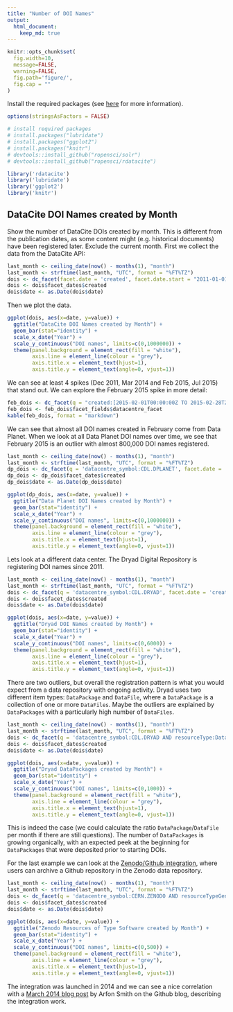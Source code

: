 ```yaml
---
title: "Number of DOI Names"
output: 
  html_document:
    keep_md: true
---
```


```r
knitr::opts_chunk$set(
  fig.width=10,
  message=FALSE,
  warning=FALSE,
  fig.path='figure/',
  fig.cap = ""
)
```

Install the required packages (see [here](https://github.com/ropensci/rdatacite) for more information).

```r
options(stringsAsFactors = FALSE)

# install required packages
# install.packages("lubridate")
# install.packages("ggplot2")
# install.packages("knitr")
# devtools::install_github("ropensci/solr")
# devtools::install_github("ropensci/rdatacite")

library('rdatacite')
library('lubridate')
library('ggplot2')
library('knitr')
```

## DataCite DOI Names created by Month

Show the number of DataCite DOIs created by month. This is different from the publication dates, as some content might (e.g. historical documents) have been registered later. Exclude the current month. First we collect the data from the DataCite API:

```r
last_month <- ceiling_date(now() - months(1), "month")
last_month <- strftime(last_month, "UTC", format = "%FT%TZ")
dois <- dc_facet(facet.date = 'created', facet.date.start = "2011-01-01T00:00:00Z", facet.date.end = last_month, facet.date.gap = "+1MONTH")
dois <- dois$facet_dates$created
dois$date <- as.Date(dois$date)
```

Then we plot the data.

```r
ggplot(dois, aes(x=date, y=value)) +
  ggtitle("DataCite DOI Names created by Month") +
  geom_bar(stat="identity") + 
  scale_x_date("Year") + 
  scale_y_continuous("DOI names", limits=c(0,1000000)) +
  theme(panel.background = element_rect(fill = "white"),
        axis.line = element_line(colour = "grey"),
        axis.title.x = element_text(hjust=1),
        axis.title.y = element_text(angle=0, vjust=1)) 
```

We can see at least 4 spikes (Dec 2011, Mar 2014 and Feb 2015, Jul 2015) that stand out. We can explore the February 2015 spike in more detail:

```r
feb_dois <- dc_facet(q = "created:[2015-02-01T00:00:00Z TO 2015-02-28T23:59:59Z]",facet.field = 'datacentre_facet', facet.sort = 'count', facet.limit = 5)
feb_dois <- feb_dois$facet_fields$datacentre_facet
kable(feb_dois, format = "markdown")
```

We can see that almost all DOI names created in February come from Data Planet. When we look at all Data Planet DOI names over time, we see that February 2015 is an outlier with almost 800,000 DOI names registered.

```r
last_month <- ceiling_date(now() - months(1), "month")
last_month <- strftime(last_month, "UTC", format = "%FT%TZ")
dp_dois <- dc_facet(q = 'datacentre_symbol:CDL.DPLANET', facet.date = 'created', facet.date.start = "2011-01-01T00:00:00Z", facet.date.end = last_month, facet.date.gap = "+1MONTH")
dp_dois <- dp_dois$facet_dates$created
dp_dois$date <- as.Date(dp_dois$date)
```

```r
ggplot(dp_dois, aes(x=date, y=value)) +
  ggtitle("Data Planet DOI Names created by Month") +
  geom_bar(stat="identity") + 
  scale_x_date("Year") + 
  scale_y_continuous("DOI names", limits=c(0,1000000)) +
  theme(panel.background = element_rect(fill = "white"),
        axis.line = element_line(colour = "grey"),
        axis.title.x = element_text(hjust=1),
        axis.title.y = element_text(angle=0, vjust=1)) 
```

Lets look at a different data center. The Dryad Digital Repository is registering DOI names since 2011.

```r
last_month <- ceiling_date(now() - months(1), "month")
last_month <- strftime(last_month, "UTC", format = "%FT%TZ")
dois <- dc_facet(q = 'datacentre_symbol:CDL.DRYAD', facet.date = 'created', facet.date.start = "2011-01-01T00:00:00Z", facet.date.end = last_month, facet.date.gap = "+1MONTH")
dois <- dois$facet_dates$created
dois$date <- as.Date(dois$date)
```

```r
ggplot(dois, aes(x=date, y=value)) +
  ggtitle("Dryad DOI Names created by Month") +
  geom_bar(stat="identity") + 
  scale_x_date("Year") + 
  scale_y_continuous("DOI names", limits=c(0,6000)) +
  theme(panel.background = element_rect(fill = "white"),
        axis.line = element_line(colour = "grey"),
        axis.title.x = element_text(hjust=1),
        axis.title.y = element_text(angle=0, vjust=1)) 
```

There are two outliers, but overall the registration pattern is what you would expect from a data repository with ongoing activity. Dryad uses two different item types: `DataPackage` and `DataFile`, where a `DataPackage` is a collection of one or more `DataFiles`. Maybe the outliers are explained by `DataPackages` with a particularly high number of `DataFiles`. 

```r
last_month <- ceiling_date(now() - months(1), "month")
last_month <- strftime(last_month, "UTC", format = "%FT%TZ")
dois <- dc_facet(q = 'datacentre_symbol:CDL.DRYAD AND resourceType:DataPackage', facet.date = 'created', facet.date.start = "2011-01-01T00:00:00Z", facet.date.end = last_month, facet.date.gap = "+1MONTH")
dois <- dois$facet_dates$created
dois$date <- as.Date(dois$date)
```

```r
ggplot(dois, aes(x=date, y=value)) +
  ggtitle("Dryad DataPackages created by Month") +
  geom_bar(stat="identity") + 
  scale_x_date("Year") +
  scale_y_continuous("DOI names", limits=c(0,1000)) +
  theme(panel.background = element_rect(fill = "white"),
        axis.line = element_line(colour = "grey"),
        axis.title.x = element_text(hjust=1),
        axis.title.y = element_text(angle=0, vjust=1)) 
```

This is indeed the case (we could calculate the ratio `DataPackage`/`DataFile` per month if there are still questions). The number of `DataPackages` is growing organically, with an expected peek at the beginning for `DataPackages` that were deposited prior to starting DOIs.

For the last example we can look at the [Zenodo/Github integration](https://guides.github.com/activities/citable-code/), where users can archive a Github repository in the Zenodo data repository. 

```r
last_month <- ceiling_date(now() - months(1), "month")
last_month <- strftime(last_month, "UTC", format = "%FT%TZ")
dois <- dc_facet(q = 'datacentre_symbol:CERN.ZENODO AND resourceTypeGeneral:Software', facet.date = 'created', facet.date.start = "2011-01-01T00:00:00Z", facet.date.end = last_month, facet.date.gap = "+1MONTH")
dois <- dois$facet_dates$created
dois$date <- as.Date(dois$date)
```

```r
ggplot(dois, aes(x=date, y=value)) +
  ggtitle("Zenodo Resources of Type Software created by Month") +
  geom_bar(stat="identity") + 
  scale_x_date("Year") +
  scale_y_continuous("DOI names", limits=c(0,500)) +
  theme(panel.background = element_rect(fill = "white"),
        axis.line = element_line(colour = "grey"),
        axis.title.x = element_text(hjust=1),
        axis.title.y = element_text(angle=0, vjust=1)) 
```

The integration was launched in 2014 and we can see a nice correlation with a [March 2014 blog post](https://github.com/blog/1840-improving-github-for-science) by Arfon Smith on the Github blog, describing the integration work.